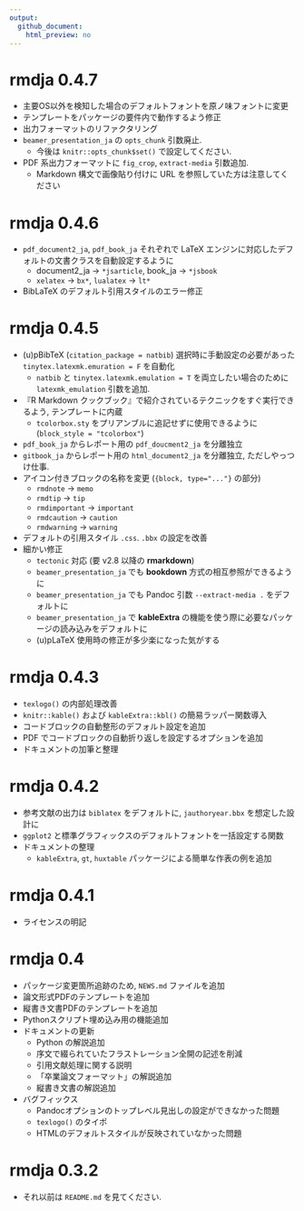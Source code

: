```yaml
---
output:
  github_document:
    html_preview: no
---
```


# rmdja 0.4.7

* 主要OS以外を検知した場合のデフォルトフォントを原ノ味フォントに変更
* テンプレートをパッケージの要件内で動作するよう修正
* 出力フォーマットのリファクタリング
* `beamer_presentation_ja` の `opts_chunk` 引数廃止.
    * 今後は `knitr::opts_chunk$set()` で設定してください.
* PDF 系出力フォーマットに `fig_crop`, `extract-media` 引数追加.
    * Markdown 構文で画像貼り付けに URL を参照していた方は注意してください

# rmdja 0.4.6

* `pdf_document2_ja`, `pdf_book_ja` それぞれで LaTeX エンジンに対応したデフォルトの文書クラスを自動設定するように
    * document2_ja -> `*jsarticle`, book_ja -> `*jsbook`
    * `xelatex` -> `bx*`, `lualatex` -> `lt*`
* BibLaTeX のデフォルト引用スタイルのエラー修正

# rmdja 0.4.5

* (u)pBibTeX (`citation_package = natbib`) 選択時に手動設定の必要があった `tinytex.latexmk.emuration = F` を自動化
    * `natbib` と `tinytex.latexmk.emulation = T` を両立したい場合のために `latexmk_emulation` 引数を追加.
* 『R Markdown クックブック』で紹介されているテクニックをすぐ実行できるよう, テンプレートに内蔵
    * `tcolorbox.sty` をプリアンブルに追記せずに使用できるように (`block_style = "tcolorbox"`)
* `pdf_book_ja` からレポート用の `pdf_doucment2_ja` を分離独立
* `gitbook_ja` からレポート用の `html_document2_ja` を分離独立, ただしやっつけ仕事.
* アイコン付きブロックの名称を変更 (`{block, type="..."}` の部分)
    * `rmdnote` -> `memo`
    * `rmdtip` -> `tip`
    * `rmdimportant` -> `important`
    * `rmdcaution` -> `caution`
    * `rmdwarning` -> `warning`
* デフォルトの引用スタイル `.css`. `.bbx` の設定を改善
* 細かい修正
    * `tectonic` 対応 (要 v2.8 以降の **rmarkdown**)
    * `beamer_presentation_ja` でも **bookdown** 方式の相互参照ができるように
    * `beamer_presentation_ja` でも Pandoc 引数 `--extract-media .` をデフォルトに
    * `beamer_presentation_ja` で **kableExtra** の機能を使う際に必要なパッケージの読み込みをデフォルトに
    * (u)pLaTeX 使用時の修正が多少楽になった気がする

# rmdja 0.4.3

* `texlogo()` の内部処理改善
* `knitr::kable()` および `kableExtra::kbl()` の簡易ラッパー関数導入
* コードブロックの自動整形のデフォルト設定を追加
* PDF でコードブロックの自動折り返しを設定するオプションを追加
* ドキュメントの加筆と整理

# rmdja 0.4.2

* 参考文献の出力は `biblatex` をデフォルトに, `jauthoryear.bbx` を想定した設計に
* `ggplot2` と標準グラフィックスのデフォルトフォントを一括設定する関数
* ドキュメントの整理
  + `kableExtra`, `gt`, `huxtable` パッケージによる簡単な作表の例を追加

# rmdja 0.4.1

* ライセンスの明記

# rmdja 0.4

* パッケージ変更箇所追跡のため, `NEWS.md` ファイルを追加
* 論文形式PDFのテンプレートを追加
* 縦書き文書PDFのテンプレートを追加
* Pythonスクリプト埋め込み用の機能追加
* ドキュメントの更新
  + Python の解説追加
  + 序文で綴られていたフラストレーション全開の記述を削減
  + 引用文献処理に関する説明
  + 「卒業論文フォーマット」の解説追加
  + 縦書き文書の解説追加
* バグフィックス
  + Pandocオプションのトップレベル見出しの設定ができなかった問題
  + `texlogo()` のタイポ
  + HTMLのデフォルトスタイルが反映されていなかった問題

#  rmdja 0.3.2

* それ以前は `README.md` を見てください.